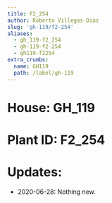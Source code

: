 ```yaml
---
title: F2_254
author: Roberto Villegas-Diaz
slug: 'gh-119/f2-254'
aliases:
  - gh_119-f2_254
  - gh-119-f2-254
  - gh119-f2254
extra_crumbs:
  name: GH119
  path: /label/gh-119
---
```


# **House**: GH_119
# **Plant ID**: F2_254
# **Updates**: 
 - 2020-06-28: Nothing new.
